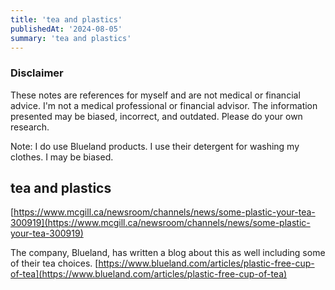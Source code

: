```yaml
---
title: 'tea and plastics'
publishedAt: '2024-08-05'
summary: 'tea and plastics'
---
```

### Disclaimer

These notes are references for myself and are not medical or financial advice. I'm not a medical professional or financial advisor. The information presented may be biased, incorrect, and outdated. Please do your own research.

Note: I do use Blueland products. I use their detergent for washing my clothes. I may be biased.

## tea and plastics 

[https://www.mcgill.ca/newsroom/channels/news/some-plastic-your-tea-300919](https://www.mcgill.ca/newsroom/channels/news/some-plastic-your-tea-300919)

The company, Blueland, has written a blog about this as well including some of their tea choices. [https://www.blueland.com/articles/plastic-free-cup-of-tea](https://www.blueland.com/articles/plastic-free-cup-of-tea)
